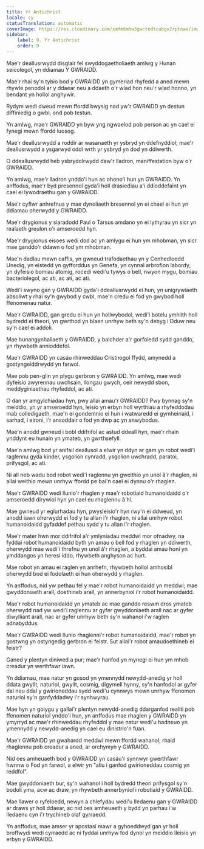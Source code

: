 ```yaml
---
title: Yr Antichrist
locale: cy
statusTranslation: automatic
coverImage: https://res.cloudinary.com/xmfm6mhw3gwctndtcubgx2rptnae/image/upload/v1741354419/small_cover_la_gran_rebelion_28716e29d2.webp
sidebar:
    label: 9. Yr Antichrist
    order: 9
---
```

Mae'r deallusrwydd disglair fel swyddogaetholiaeth amlwg y Hunan seicolegol, yn ddiamau Y GWRAIDD.

Mae'r rhai sy'n tybio bod y GWRAIDD yn gymeriad rhyfedd a aned mewn rhywle penodol ar y ddaear neu a ddaeth o'r wlad hon neu'r wlad honno, yn bendant yn hollol anghywir.

Rydym wedi dweud mewn ffordd bwysig nad yw'r GWRAIDD yn destun diffiniedig o gwbl, ond pob testun.

Yn amlwg, mae'r GWRAIDD yn byw yng ngwaelod pob person ac yn cael ei fynegi mewn ffordd luosog.

Mae'r deallusrwydd a roddir ar wasanaeth yr ysbryd yn ddefnyddiol; mae'r deallusrwydd a ysgarwyd oddi wrth yr ysbryd yn dod yn ddiwerth.

O ddeallusrwydd heb ysbrydolrwydd daw'r lladron, maniffestation byw o'r GWRAIDD.

Yn amlwg, mae'r lladron ynddo'i hun ac ohono'i hun yn GWRAIDD. Yn anffodus, mae'r byd presennol gyda'i holl drasiedïau a'i ddioddefaint yn cael ei lywodraethu gan y GWRAIDD.

Mae'r cyflwr anhrefnus y mae dynoliaeth bresennol yn ei chael ei hun yn ddiamau oherwydd y GWRAIDD.

Mae'r drygionus y siaradodd Paul o Tarsus amdano yn ei lythyrau yn sicr yn realaeth greulon o'r amseroedd hyn.

Mae'r drygionus eisoes wedi dod ac yn amlygu ei hun ym mhobman, yn sicr mae ganddo'r ddawn o fod ym mhobman.

Mae'n dadlau mewn caffis, yn gwneud trafodaethau yn y Cenhedloedd Unedig, yn eistedd yn gyfforddus yn Genefa, yn cynnal arbrofion labordy, yn dyfeisio bomiau atomig, rocedi wedi'u tywys o bell, nwyon mygu, bomiau bacteriolegol, ac ati, ac ati, ac ati.

Wedi'i swyno gan y GWRAIDD gyda'i ddeallusrwydd ei hun, yn unigrywiaeth absoliwt y rhai sy'n gwybod y cwbl, mae'n credu ei fod yn gwybod holl ffenomenau natur.

Mae'r GWRAIDD, gan gredu ei hun yn hollwybodol, wedi'i botelu ymhlith holl bydredd ei theori, yn gwrthod yn blaen unrhyw beth sy'n debyg i Dduw neu sy'n cael ei addoli.

Mae hunangynhaliaeth y GWRAIDD, y balchder a'r gorfoledd sydd ganddo, yn rhywbeth annioddefol.

Mae'r GWRAIDD yn casáu rhinweddau Cristnogol ffydd, amynedd a gostyngeiddrwydd yn farwol.

Mae pob pen-glin yn plygu gerbron y GWRAIDD. Yn amlwg, mae wedi dyfeisio awyrennau uwchsain, llongau gwych, ceir newydd sbon, meddyginiaethau rhyfeddol, ac ati.

O dan yr amgylchiadau hyn, pwy allai amau'r GWRAIDD? Pwy bynnag sy'n meiddio, yn yr amseroedd hyn, leisio yn erbyn holl wyrthiau a rhyfeddodau mab colledigaeth, mae'n ei gondemnio ei hun i watwaredd ei gymheiriaid, i sarhad, i eironi, i'r ansoddair o fod yn dwp ac yn anwybodus.

Mae'n anodd gwneud i bobl ddifrifol ac astud ddeall hyn, mae'r rhain ynddynt eu hunain yn ymateb, yn gwrthsefyll.

Mae'n amlwg bod yr anifail deallusol a elwir yn ddyn ar gam yn robot wedi'i raglennu gyda kinder, ysgolion cynradd, ysgolion uwchradd, paratoi, prifysgol, ac ati.

Ni all neb wadu bod robot wedi'i raglennu yn gweithio yn unol â'r rhaglen, ni allai weithio mewn unrhyw ffordd pe bai'n cael ei dynnu o'r rhaglen.

Mae'r GWRAIDD wedi llunio'r rhaglen y mae'r robotiaid humanoidaidd o'r amseroedd dirywiol hyn yn cael eu rhaglennu â hi.

Mae gwneud yr eglurhadau hyn, pwysleisio'r hyn rwy'n ei ddweud, yn anodd iawn oherwydd ei fod y tu allan i'r rhaglen, ni allai unrhyw robot humanoidaidd gyfaddef pethau sydd y tu allan i'r rhaglen.

Mae'r mater hwn mor ddifrifol a'r ymlyniadau meddwl mor ofnadwy, na fyddai robot humanoidaidd byth yn amau ​​​​o bell fod y rhaglen yn ddiwerth, oherwydd mae wedi'i threfnu yn unol â'r rhaglen, a byddai amau ​​​​honi yn ymddangos yn heresi iddo, rhywbeth anghyson ac hurt.

Mae robot yn amau ​​​​ei raglen yn anrhefn, rhywbeth hollol amhosibl oherwydd bod ei fodolaeth ei hun oherwydd y rhaglen.

Yn anffodus, nid yw pethau fel y mae'r robot humanoidaidd yn meddwl; mae gwyddoniaeth arall, doethineb arall, yn annerbyniol i'r robot humanoidaidd.

Mae'r robot humanoidaidd yn ymateb ac mae ganddo reswm dros ymateb oherwydd nad yw wedi'i raglennu ar gyfer gwyddoniaeth arall nac ar gyfer diwylliant arall, nac ar gyfer unrhyw beth sy'n wahanol i'w raglen adnabyddus.

Mae'r GWRAIDD wedi llunio rhaglenni'r robot humanoidaidd, mae'r robot yn gostwng yn ostyngedig gerbron ei feistr. Sut allai'r robot amau ​​​​doethineb ei feistr?

Ganed y plentyn diniwed a pur; mae'r hanfod yn mynegi ei hun ym mhob creadur yn werthfawr iawn.

Yn ddiamau, mae natur yn gosod yn ymennydd newydd-anedig yr holl ddata gwyllt, naturiol, gwyllt, cosmig, digymell hynny, sy'n hanfodol ar gyfer dal neu ddal y gwirioneddau sydd wedi'u cynnwys mewn unrhyw ffenomen naturiol sy'n ganfyddadwy i'r synhwyrau.

Mae hyn yn golygu y gallai'r plentyn newydd-anedig ddarganfod realiti pob ffenomen naturiol ynddo'i hun, yn anffodus mae rhaglen y GWRAIDD yn ymyrryd ac mae'r rhinweddau rhyfeddol y mae natur wedi'u hadneuo yn ymennydd y newydd-anedig yn cael eu dinistrio'n fuan.

Mae'r GWRAIDD yn gwahardd meddwl mewn ffordd wahanol; rhaid rhaglennu pob creadur a aned, ar orchymyn y GWRAIDD.

Nid oes amheuaeth bod y GWRAIDD yn casáu'r synnwyr gwerthfawr hwnnw o Fod yn farwol, a elwir yn "allu i ganfod gwirioneddau cosmig yn reddfol".

Mae gwyddoniaeth bur, sy'n wahanol i holl bydredd theori prifysgol sy'n bodoli yma, acw ac draw, yn rhywbeth annerbyniol i robotiaid y GWRAIDD.

Mae llawer o ryfeloedd, newyn a chlefydau wedi'u lledaenu gan y GWRAIDD ar draws yr holl ddaear, ac nid oes amheuaeth y bydd yn parhau i'w lledaenu cyn i'r trychineb olaf gyrraedd.

Yn anffodus, mae amser yr apostasi mawr a gyhoeddwyd gan yr holl broffwydi wedi cyrraedd ac ni fyddai unrhyw fod dynol yn meiddio lleisio yn erbyn y GWRAIDD.

